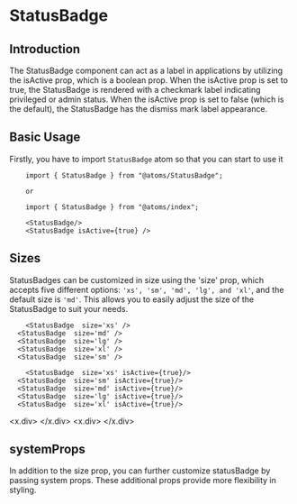 

<MDXWrapper>
<Head>
	<title>StatusBadge Doc | OORSIG</title>
</Head>

# StatusBadge

## Introduction

The StatusBadge component can act as a label in applications by utilizing the isActive prop, which is a boolean prop. When the isActive prop is set to true, the StatusBadge is rendered with a checkmark label indicating privileged or admin status. When the isActive prop is set to false (which is the default), the StatusBadge has the dismiss mark label appearance.

## Basic Usage

Firstly, you have to import `StatusBadge` atom so that you can start to use it

```
	import { StatusBadge } from "@atoms/StatusBadge";

	or

	import { StatusBadge } from "@atoms/index";

	<StatusBadge/>
	<StatusBadge isActive={true} />

```

<StatusBadge />
<StatusBadge isActive={true} />

## Sizes

StatusBadges can be customized in size using the 'size' prop, which accepts five different options: `'xs', 'sm', 'md', 'lg', and 'xl'`, and the default size is `'md'`. This allows you to easily adjust the size of the StatusBadge to suit your needs.

```
	<StatusBadge  size='xs' />
  <StatusBadge  size='md' />
  <StatusBadge  size='lg' />
  <StatusBadge  size='xl' />
  <StatusBadge  size='sm' />

	<StatusBadge  size='xs' isActive={true}/>
  <StatusBadge  size='sm' isActive={true}/>
  <StatusBadge  size='md' isActive={true}/>
  <StatusBadge  size='lg' isActive={true}/>
  <StatusBadge  size='xl' isActive={true}/>
```

<x.div>
  <StatusBadge size="xs" />
  <StatusBadge size="sm" />
  <StatusBadge size="md" />
  <StatusBadge size="lg" />
  <StatusBadge size="xl" />
</x.div>
<x.div>
  <StatusBadge size="xs" isActive={true} />
  <StatusBadge size="sm" isActive={true} />
  <StatusBadge size="md" isActive={true} />
  <StatusBadge size="lg" isActive={true} />
  <StatusBadge size="xl" isActive={true} />
</x.div>

## systemProps

In addition to the size prop, you can further customize statusBadge by passing system props. These additional props provide more flexibility in styling.

</MDXWrapper>
